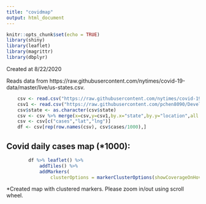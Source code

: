```yaml
---
title: "covidmap"
output: html_document
---
```


```r
knitr::opts_chunk$set(echo = TRUE)
library(shiny)
library(leaflet)
library(magrittr)
library(dbplyr)

```

Created at 8/22/2020

Reads data from https://raw.githubusercontent.com/nytimes/covid-19-data/master/live/us-states.csv.
```r
    csv <- read.csv("https://raw.githubusercontent.com/nytimes/covid-19-data/master/live/us-states.csv")
    csv1 <- read.csv("https://raw.githubusercontent.com/pchen8090/DevelopingDataProducts-w2/master/stateGeoCode.csv")
    csv$state <- as.character(csv$state)
    csv <- csv %>% merge(x=csv,y=csv1,by.x="state",by.y="location",all.y=TRUE)
    csv <- csv[c("cases","lat","lng")]
    df <- csv[rep(row.names(csv), csv$cases/1000),]
```

## Covid daily cases map (*1000):  

```r
        df %>% leaflet() %>%
            addTiles() %>%
            addMarkers(
                clusterOptions = markerClusterOptions(showCoverageOnHover = FALSE,spiderfyOnMaxZoom=FALSE,zoomToBoundsOnClick = FALSE))

```
*Created map with clustered markers. Please zoom in/out using scroll wheel.